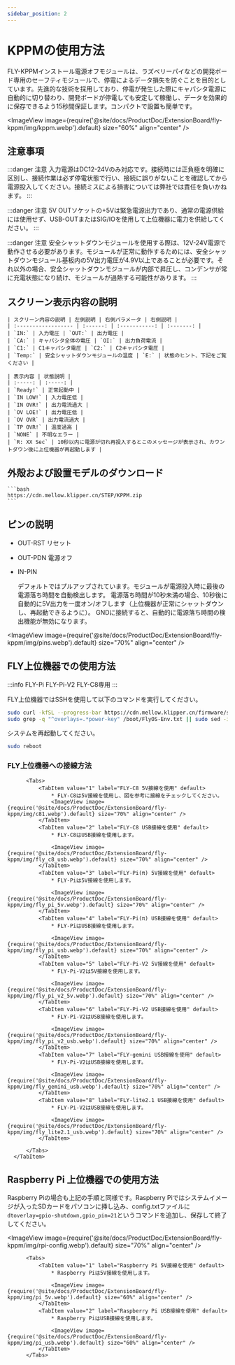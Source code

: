 ```yaml
---
sidebar_position: 2
---
```




# KPPMの使用方法

  FLY-KPPMインストール電源オフモジュールは、ラズベリーパイなどの開発ボード専用のセーフティモジュールで、停電によるデータ損失を防ぐことを目的としています。先進的な技術を採用しており、停電が発生した際にキャパシタ電源に自動的に切り替わり、開発ボードが停電しても安定して稼働し、データを効果的に保存できるよう15秒間保証します。コンパクトで設置も簡単です。

  <ImageView image={require('@site/docs/ProductDoc/ExtensionBoard/fly-kppm/img/kppm.webp').default} size="60%" align="center" />


## 注意事項

  :::danger 注意
  入力電源はDC12-24Vのみ対応です。接続時には正負極を明確に区別し、接続作業は必ず停電状態で行い、接続に誤りがないことを確認してから電源投入してください。接続ミスによる損害については弊社では責任を負いかねます。
  :::

  :::danger 注意
  5V OUTソケットの+5Vは緊急電源出力であり、通常の電源供給には使用せず、USB-OUTまたはSIG/IOを使用して上位機器に電力を供給してください。
  :::

  :::danger 注意
  安全シャットダウンモジュールを使用する際は、12V-24V電源で動作させる必要があります。モジュールが正常に動作するためには、安全シャットダウンモジュール基板内の5V出力電圧が4.9V以上であることが必要です。それ以外の場合、安全シャットダウンモジュールが内部で昇圧し、コンデンサが常に充電状態になり続け、モジュールが過熱する可能性があります。
  :::


## スクリーン表示内容の説明


    | スクリーン内容の説明 | 左側説明 | 右側パラメータ | 右側説明 |
    | :------------------ | :------: | :-----------: | :-------: |
    | `IN:` | 入力電圧 | `OUT:` | 出力電圧 |
    | `CA:` | キャパシタ全体の電圧 | `OI:` | 出力負荷電流 |
    | `C1:` | C1キャパシタ電圧 | `C2:` | C2キャパシタ電圧 |
    | `Temp:` | 安全シャットダウンモジュールの温度 | `E:` | 状態のヒント、下記をご覧ください |

    | 表示内容 | 状態説明 |
    | :-----: | :-----: |
    | `Ready!` | 正常起動中 |
    | `IN LOW!` | 入力電圧低 |
    | `IN OVR!` | 出力電流過大 |
    | `OV LOE!` | 出力電圧低 |
    | `OV OVR` | 出力電流過大 |
    | `TP OVR!` | 温度過高 |
    | `NONE` | 不明なエラー |
    | `R: XX Sec` | 10秒以内に電源が切れ再投入するとこのメッセージが表示され、カウントダウン後に上位機器が再起動します |


## 外殻および設置モデルのダウンロード

    ```bash
    https://cdn.mellow.klipper.cn/STEP/KPPM.zip
    ```

## ピンの説明

  * OUT-RST リセット
  * OUT-PDN 電源オフ

  * IN-PIN 

    デフォルトではプルアップされています。モジュールが電源投入時に最後の電源落ち時間を自動検出します。
    電源落ち時間が10秒未満の場合、10秒後に自動的に5V出力を一度オン/オフします（上位機器が正常にシャットダウンし、再起動できるように）。
    GNDに接続すると、自動的に電源落ち時間の検出機能が無効になります。

  <ImageView image={require('@site/docs/ProductDoc/ExtensionBoard/fly-kppm/img/pins.webp').default} size="70%" align="center" />

## FLY上位機器での使用方法

  :::info
  FLY-Pi FLY-Pi-V2 FLY-C8専用
  :::

  FLY上位機器ではSSHを使用して以下のコマンドを実行してください。

  ```bash
  sudo curl -kfSL --progress-bar https://cdn.mellow.klipper.cn/firmware/sun50i-h5-power-key.dtbo -o /boot/dtb/allwinner/overlay/sun50i-h5-power-key.dtbo
  sudo grep -q "^overlays=.*power-key" /boot/FlyOS-Env.txt || sudo sed -i '/^overlays=/ s/$/ power-key/' /boot/FlyOS-Env.txt
  ```

  システムを再起動してください。

  ```bash
  sudo reboot
  ```
  
### FLY上位機器への接線方法

  <Tabs>
      <TabItem value="serial" label="FLY上位機器への接線方法" default>

          <Tabs>
              <TabItem value="1" label="FLY-C8 5V接線を使用" default>
                  * FLY-C8は5V接線を使用し、図を参考に接線をチェックしてください。
                  <ImageView image={require('@site/docs/ProductDoc/ExtensionBoard/fly-kppm/img/c81.webp').default} size="70%" align="center" />
              </TabItem>
              <TabItem value="2" label="FLY-C8 USB接線を使用" default>
                  * FLY-C8はUSB接線を使用します。

                  <ImageView image={require('@site/docs/ProductDoc/ExtensionBoard/fly-kppm/img/fly_c8_usb.webp').default} size="70%" align="center" />
              </TabItem>
              <TabItem value="3" label="FLY-Pi(π) 5V接線を使用" default>
                  * FLY-Piは5V接線を使用します。

                  <ImageView image={require('@site/docs/ProductDoc/ExtensionBoard/fly-kppm/img/fly_pi_5v.webp').default} size="70%" align="center" />
              </TabItem>
              <TabItem value="4" label="FLY-Pi(π) USB接線を使用" default>
                  * FLY-PiはUSB接線を使用します。

                  <ImageView image={require('@site/docs/ProductDoc/ExtensionBoard/fly-kppm/img/fly_pi_usb.webp').default} size="70%" align="center" />
              </TabItem>
              <TabItem value="5" label="FLY-Pi-V2 5V接線を使用" default>
                  * FLY-Pi-V2は5V接線を使用します。

                  <ImageView image={require('@site/docs/ProductDoc/ExtensionBoard/fly-kppm/img/fly_pi_v2_5v.webp').default} size="70%" align="center" />
              </TabItem>
              <TabItem value="6" label="FLY-Pi-V2 USB接線を使用" default>
                  * FLY-Pi-V2はUSB接線を使用します。

                  <ImageView image={require('@site/docs/ProductDoc/ExtensionBoard/fly-kppm/img/fly_pi_v2_usb.webp').default} size="70%" align="center" />
              </TabItem>
              <TabItem value="7" label="FLY-gemini USB接線を使用" default>
                  * FLY-Pi-V2はUSB接線を使用します。

                  <ImageView image={require('@site/docs/ProductDoc/ExtensionBoard/fly-kppm/img/fly_gemini_usb.webp').default} size="70%" align="center" />
              </TabItem>
              <TabItem value="8" label="FLY-lite2.1 USB接線を使用" default>
                  * FLY-Pi-V2はUSB接線を使用します。

                  <ImageView image={require('@site/docs/ProductDoc/ExtensionBoard/fly-kppm/img/fly_lite2.1_usb.webp').default} size="70%" align="center" />
              </TabItem>
            
          </Tabs>
      </TabItem>
  </Tabs>

## Raspberry Pi 上位機器での使用方法

  Raspberry Piの場合も上記の手順と同様です。Raspberry Piではシステムイメージが入ったSDカードをパソコンに挿し込み、config.txtファイルに`dtoverlay=gpio-shutdown,gpio_pin=21`というコマンドを追加し、保存して終了してください。

  <ImageView image={require('@site/docs/ProductDoc/ExtensionBoard/fly-kppm/img/rpi-config.webp').default} size="70%" align="center" />

          <Tabs>
              <TabItem value="1" label="Raspberry Pi 5V接線を使用" default>
                  * Raspberry Piは5V接線を使用します。

                  <ImageView image={require('@site/docs/ProductDoc/ExtensionBoard/fly-kppm/img/pi_5v.webp').default} size="60%" align="center" />
              </TabItem>
              <TabItem value="2" label="Raspberry Pi USB接線を使用" default>
                  * Raspberry PiはUSB接線を使用します。

                  <ImageView image={require('@site/docs/ProductDoc/ExtensionBoard/fly-kppm/img/pi_usb.webp').default} size="60%" align="center" />
              </TabItem>
          </Tabs>
